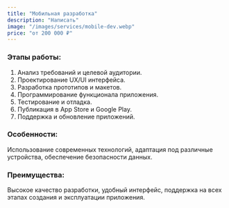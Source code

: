 ```yaml
---
title: "Мобильная разработка"
description: "Написать"
image: "/images/services/mobile-dev.webp"
price: "от 200 000 ₽"
---
```


### Этапы работы:

1. Анализ требований и целевой аудитории.
2. Проектирование UX/UI интерфейса.
3. Разработка прототипов и макетов.
4. Программирование функционала приложения.
5. Тестирование и отладка.
6. Публикация в App Store и Google Play.
7. Поддержка и обновление приложений.

### Особенности:

Использование современных технологий, адаптация под различные устройства, обеспечение безопасности данных.

### Преимущества:

Высокое качество разработки, удобный интерфейс, поддержка на всех этапах создания и эксплуатации приложения.
